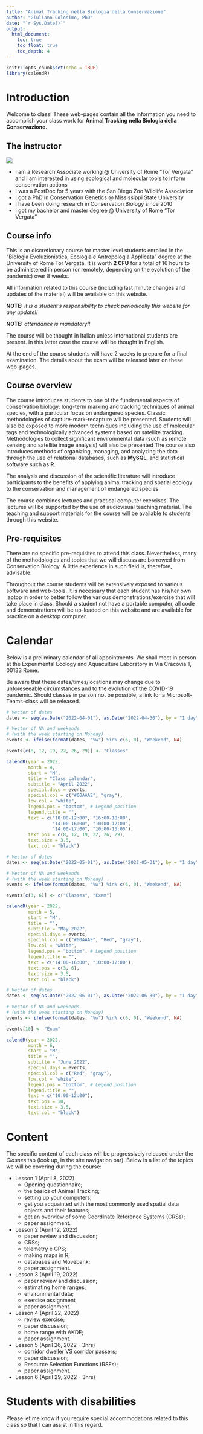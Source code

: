 ```yaml
---
title: "Animal Tracking nella Biologia della Conservazione"
author: "Giuliano Colosimo, PhD"
date: "`r Sys.Date()`"
output: 
  html_document:
    toc: true
    toc_float: true
    toc_depth: 4
---
```


```r
knitr::opts_chunk$set(echo = TRUE)
library(calendR)
```

# Introduction

Welcome to class! These web-pages contain all the information you need to accomplish your class work for  **Animal Tracking nella Biologia della Conservazione**.

## The instructor

![](./figures/0_1_myself.png)

- I am a Research Associate working @ University of Rome "Tor Vergata" and I am interested in using ecological and molecular tools to inform conservation actions
- I was a PostDoc for 5 years with the San Diego Zoo Wildlife Association
- I got a PhD in Conservation Genetics @ Mississippi State University
- I have been doing research in Conservation Biology since 2010
- I got my bachelor and master degree @ University of Rome "Tor Vergata"

## Course info

This is an discretionary course for master level students enrolled in the "Biologia Evoluzionistica, Ecologia e Antropologia Applicata" degree at the University of Rome Tor Vergata. It is worth **2 CFU** for a total of 16 hours to be administered in person (or remotely, depending on the evolution of the pandemic) over 8 weeks. 

All information related to this course (including last minute changes and updates of the material) will be available on this website.

**NOTE:** *it is a student's responsibility to check periodically this website for any update!!*

**NOTE:** *attendance is mandatory!!*

The course will be thought in Italian unless international students are present. In this latter case the course will be thought in English.

At the end of the course students will have 2 weeks to prepare for a final examination. The details about the exam will be released later on these web-pages.

## Course overview

The course introduces students to one of the fundamental aspects of conservation biology: long-term marking and tracking techniques of animal species, with a particular focus on endangered species. Classic methodologies of capture-mark-recapture will be presented. Students will also be exposed to more modern techniques including the use of molecular tags and technologically advanced systems based on satellite tracking. Methodologies to collect significant environmental data (such as remote sensing and satellite image analysis) will also be presented The course also introduces methods of organizing, managing, and analyzing the data through the use of relational databases, such as **MySQL**, and statistical software such as **R**.

The analysis and discussion of the scientific literature will introduce participants to the benefits of applying animal tracking and spatial ecology to the conservation and management of endangered species. 

The course combines lectures and practical computer exercises. The lectures will be supported by the use of audiovisual teaching material. The teaching and support materials for the course will be available to students through this website.

## Pre-requisites

There are no specific pre-requisites to attend this class. Nevertheless, many of the methodologies and topics that we will discuss are borrowed from Conservation Biology. A little experience in such field is, therefore, advisable. 

Throughout the course students will be extensively exposed to various software and web-tools. It is necessary that each student has his/her own laptop in order to better follow the various demonstrations/exercise that will take place in class. Should a student not have a portable computer, all code and demonstrations will be up-loaded on this website and are available for practice on a desktop computer.

# Calendar

Below is a preliminary calendar of all appointments. We shall meet in person at the Experimental Ecology and Aquaculture Laboratory in Via Cracovia 1, 00133 Rome.

Be aware that these dates/times/locations may change due to unforeseeable circumstances and to the evolution of the COVID-19 pandemic. Should classes in person not be possible, a link for a Microsoft-Teams-class will be released.

```r
# Vector of dates
dates <- seq(as.Date("2022-04-01"), as.Date("2022-04-30"), by = "1 day")

# Vector of NA and weekends
# (with the week starting on Monday)
events <- ifelse(format(dates, "%w") %in% c(6, 0), "Weekend", NA)

events[c(8, 12, 19, 22, 26, 29)] <- "Classes"

calendR(year = 2022, 
        month = 4, 
        start = "M",
        title = "Class calendar",
        subtitle = "April 2022",
        special.days = events,
        special.col = c("#00AAAE", "gray"),
        low.col = "white",
        legend.pos = "bottom", # Legend position
        legend.title = "",
        text = c("10:00-12:00", "16:00-18:00", 
                 "14:00-16:00", "10:00-12:00",
                 "14:00-17:00", "10:00-13:00"),             
        text.pos = c(8, 12, 19, 22, 26, 29),        
        text.size = 3.5,              
        text.col = "black")
```

```r
# Vector of dates
dates <- seq(as.Date("2022-05-01"), as.Date("2022-05-31"), by = "1 day")

# Vector of NA and weekends
# (with the week starting on Monday)
events <- ifelse(format(dates, "%w") %in% c(6, 0), "Weekend", NA)

events[c(3, 6)] <- c("Classes", "Exam")

calendR(year = 2022, 
        month = 5, 
        start = "M",
        title = "",
        subtitle = "May 2022",
        special.days = events,
        special.col = c("#00AAAE", "Red", "gray"),
        low.col = "white",
        legend.pos = "bottom", # Legend position
        legend.title = "",
        text = c("14:00-16:00", "10:00-12:00"),             
        text.pos = c(3, 6),        
        text.size = 3.5,              
        text.col = "black")
```

```r
# Vector of dates
dates <- seq(as.Date("2022-06-01"), as.Date("2022-06-30"), by = "1 day")

# Vector of NA and weekends
# (with the week starting on Monday)
events <- ifelse(format(dates, "%w") %in% c(6, 0), "Weekend", NA)

events[10] <- "Exam"

calendR(year = 2022, 
        month = 6, 
        start = "M",
        title = "",
        subtitle = "June 2022",
        special.days = events,
        special.col = c("Red", "gray"),
        low.col = "white",
        legend.pos = "bottom", # Legend position
        legend.title = "",
        text = c("10:00-12:00"),             
        text.pos = 10,        
        text.size = 3.5,              
        text.col = "black")
```

# Content

The specific content of each class will be progressively released under the *Classes* tab (look up, in the site navigation bar). Below is a list of the topics we will be covering during the course:

- Lesson 1 (April 8, 2022)
  - Opening questionnaire;
  - the basics of Animal Tracking;
  - setting up your computers;
  - get you acquainted with the most commonly used spatial data objects and their features;
  - get an overview of some Coordinate Reference Systems (CRSs);
  - paper assignment.

- Lesson 2 (April 12, 2022)
  - paper review and discussion;
  - CRSs;
  - telemetry e GPS;
  - making maps in R;
  - databases and Movebank;
  - paper assignment.

- Lesson 3 (April 19, 2022)
  - paper review and discussion;
  - estimating home ranges;
  - environmental data;
  - exercise assignment
  - paper assignment.
  
- Lesson 4 (April 22, 2022)
  - review exercise;
  - paper discussion;
  - home range with AKDE;
  - paper assignment.
  
- Lesson 5 (April 26, 2022 - 3hrs)
  - corridor dweller VS corridor passers;
  - paper discussion;
  - Resource Selection Functions (RSFs);
  - paper assignment.
  
- Lesson 6 (April 29, 2022 - 3hrs)

# Students with disabilities
Please let me know if you require special accommodations related to this class so that I can assist in this regard. 

